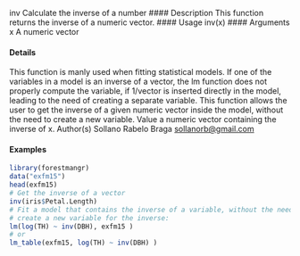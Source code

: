 
inv Calculate the inverse of a number
#### Description
This function returns the inverse of a numeric vector.
#### Usage
inv(x)
#### Arguments 
x A numeric vector

#### Details
This function is manly used when fitting statistical models. If one of the variables in a model is an
inverse of a vector, the lm function does not properly compute the variable, if 1/vector is inserted
directly in the model, leading to the need of creating a separate variable. This function allows the
user to get the inverse of a given numeric vector inside the model, without the need to create a new
variable.
Value
a numeric vector containing the inverse of x.
Author(s)
Sollano Rabelo Braga <sollanorb@gmail.com>

#### Examples
```r
library(forestmangr)
data("exfm15")
head(exfm15)
# Get the inverse of a vector
inv(iris$Petal.Length)
# Fit a model that contains the inverse of a variable, without the need to
# create a new variable for the inverse:
lm(log(TH) ~ inv(DBH), exfm15 )
# or
lm_table(exfm15, log(TH) ~ inv(DBH) )


```
